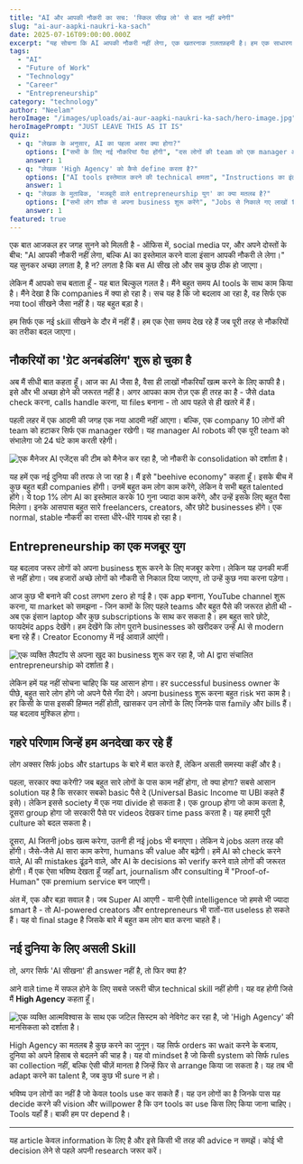 ```yaml
---
title: "AI और आपकी नौकरी का सच: 'स्किल सीख लो' से बात नहीं बनेगी"
slug: "ai-aur-aapki-naukri-ka-sach"
date: 2025-07-16T09:00:00.000Z
excerpt: "यह सोचना कि AI आपकी नौकरी नहीं लेगा, एक खतरनाक ग़लतफ़हमी है। हम एक साधारण स्किल अपग्रेड के दौर में नहीं, बल्कि व्हाइट-कॉलर अर्थव्यवस्था के एक बुनियादी पुनर्गठन की शुरुआत में हैं।"
tags:
  - "AI"
  - "Future of Work"
  - "Technology"
  - "Career"
  - "Entrepreneurship"
category: "technology"
author: "Neelam"
heroImage: "/images/uploads/ai-aur-aapki-naukri-ka-sach/hero-image.jpg"
heroImagePrompt: "JUST LEAVE THIS AS IT IS"
quiz:
  - q: "लेखक के अनुसार, AI का पहला असर क्या होगा?"
    options: ["सभी के लिए नई नौकरियां पैदा होंगी", "दस लोगों की team को एक manager और AI से replace कर दिया जाएगा", "AI का कोई खास असर नहीं होगा"]
    answer: 1
  - q: "लेखक 'High Agency' को कैसे define करता है?"
    options: ["AI tools इस्तेमाल करने की technical क्षमता", "Instructions का इंतज़ार करने के बजाय, खुद एक्शन लेने की अंदरूनी इच्छाशक्ति", "एक बड़ी कंपनी में काम करना"]
    answer: 1
  - q: "लेखक के मुताबिक, 'मजबूरी वाले entrepreneurship युग' का क्या मतलब है?"
    options: ["सभी लोग शौक से अपना business शुरू करेंगे", "Jobs से निकाले गए लाखों talented लोगों को मजबूरन कुछ नया शुरू करना होगा", "सरकार सभी को business करने के लिए पैसे देगी"]
    answer: 1
featured: true
---
```

एक बात आजकल हर जगह सुनने को मिलती है - ऑफिस में, social media पर, और अपने दोस्तों के बीच: "AI आपकी नौकरी नहीं लेगा, बल्कि AI का इस्तेमाल करने वाला इंसान आपकी नौकरी ले लेगा।" यह सुनकर अच्छा लगता है, है न? लगता है कि बस AI सीख लो और सब कुछ ठीक हो जाएगा।

लेकिन मैं आपको सच बताता हूँ - यह बात बिल्कुल गलत है। मैंने बहुत समय AI tools के साथ काम किया है। मैंने देखा है कि companies में क्या हो रहा है। सच यह है कि जो बदलाव आ रहा है, वह सिर्फ एक नया tool सीखने जैसा नहीं है। यह बहुत बड़ा है।

हम सिर्फ एक नई skill सीखने के दौर में नहीं हैं। हम एक ऐसा समय देख रहे हैं जब पूरी तरह से नौकरियों का तरीका बदल जाएगा।

## नौकरियों का 'ग्रेट अनबंडलिंग' शुरू हो चुका है

अब मैं सीधी बात कहता हूँ। आज का AI जैसा है, वैसा ही लाखों नौकरियाँ खत्म करने के लिए काफी है। इसे और भी अच्छा होने की जरूरत नहीं है। अगर आपका काम रोज़ एक ही तरह का है - जैसे data check करना, calls handle करना, या files बनाना - तो आप पहले से ही खतरे में हैं।

पहली लहर में एक आदमी की जगह एक नया आदमी नहीं आएगा। बल्कि, एक company 10 लोगों की team को हटाकर सिर्फ एक manager रखेगी। यह manager AI robots की एक पूरी team को संभालेगा जो 24 घंटे काम करती रहेगी।

![एक मैनेजर AI एजेंट्स की टीम को मैनेज कर रहा है, जो नौकरी के consolidation को दर्शाता है।](/images/uploads/ai-aur-aapki-naukri-ka-sach/ai-job-consolidation.png)

यह हमें एक नई दुनिया की तरफ ले जा रहा है। मैं इसे "beehive economy" कहता हूँ। इसके बीच में कुछ बहुत बड़ी companies होंगी। उनमें बहुत कम लोग काम करेंगे, लेकिन वे सभी बहुत talented होंगे। ये top 1% लोग AI का इस्तेमाल करके 10 गुना ज्यादा काम करेंगे, और उन्हें इसके लिए बहुत पैसा मिलेगा। इनके आसपास बहुत सारे freelancers, creators, और छोटे businesses होंगे। एक normal, stable नौकरी का रास्ता धीरे-धीरे गायब हो रहा है।

## Entrepreneurship का एक मजबूर युग

यह बदलाव जरूर लोगों को अपना business शुरू करने के लिए मजबूर करेगा। लेकिन यह उनकी मर्जी से नहीं होगा। जब हजारों अच्छे लोगों को नौकरी से निकाल दिया जाएगा, तो उन्हें कुछ नया करना पड़ेगा।

आज कुछ भी बनाने की cost लगभग zero हो गई है। एक app बनाना, YouTube channel शुरू करना, या market को समझना - जिन कामों के लिए पहले teams और बहुत पैसे की जरूरत होती थी - अब एक इंसान laptop और कुछ subscriptions के साथ कर सकता है। हम बहुत सारे छोटे, फायदेमंद apps देखेंगे। हम देखेंगे कि लोग पुराने businesses को खरीदकर उन्हें AI से modern बना रहे हैं। Creator Economy में नई आवाज़ें आएंगी।

![एक व्यक्ति लैपटॉप से अपना खुद का business शुरू कर रहा है, जो AI द्वारा संचालित entrepreneurship को दर्शाता है।](/images/uploads/ai-aur-aapki-naukri-ka-sach/ai-driven-entrepreneurship.png)

लेकिन हमें यह नहीं सोचना चाहिए कि यह आसान होगा। हर successful business owner के पीछे, बहुत सारे लोग होंगे जो अपने पैसे गँवा देंगे। अपना business शुरू करना बहुत risk भरा काम है। हर किसी के पास इसकी हिम्मत नहीं होती, खासकर उन लोगों के लिए जिनके पास family और bills हैं। यह बदलाव मुश्किल होगा।

## गहरे परिणाम जिन्हें हम अनदेखा कर रहे हैं

लोग अक्सर सिर्फ jobs और startups के बारे में बात करते हैं, लेकिन असली समस्या कहीं और है।

पहला, सरकार क्या करेगी? जब बहुत सारे लोगों के पास काम नहीं होगा, तो क्या होगा? सबसे आसान solution यह है कि सरकार सबको basic पैसे दे (Universal Basic Income या UBI कहते हैं इसे)। लेकिन इससे society में एक नया divide हो सकता है। एक group होगा जो काम करता है, दूसरा group होगा जो सरकारी पैसे पर videos देखकर time pass करता है। यह हमारी पूरी culture को बदल सकता है।

दूसरा, AI जितनी jobs खत्म करेगा, उतनी ही नई jobs भी बनाएगा। लेकिन ये jobs अलग तरह की होंगी। जैसे-जैसे AI सारा काम करेगा, humans की value और बढ़ेगी। हमें AI को check करने वाले, AI की mistakes ढूंढने वाले, और AI के decisions को verify करने वाले लोगों की जरूरत होगी। मैं एक ऐसा भविष्य देखता हूँ जहाँ art, journalism और consulting में "Proof-of-Human" एक premium service बन जाएगी।

अंत में, एक और बड़ा सवाल है। जब Super AI आएगी - यानी ऐसी intelligence जो हमसे भी ज्यादा smart है - तो AI-powered creators और entrepreneurs भी रातों-रात useless हो सकते हैं। यह वो final stage है जिसके बारे में बहुत कम लोग बात करना चाहते हैं।

## नई दुनिया के लिए असली Skill

तो, अगर सिर्फ 'AI सीखना' ही answer नहीं है, तो फिर क्या है?

आने वाले time में सफल होने के लिए सबसे जरूरी चीज़ technical skill नहीं होगी। यह वह होगी जिसे मैं **High Agency** कहता हूँ।

![एक व्यक्ति आत्मविश्वास के साथ एक जटिल सिस्टम को नेविगेट कर रहा है, जो 'High Agency' की मानसिकता को दर्शाता है।](/images/uploads/ai-aur-aapki-naukri-ka-sach/high-agency-mindset.png)

High Agency का मतलब है कुछ करने का जुनून। यह सिर्फ orders का wait करने के बजाय, दुनिया को अपने हिसाब से बदलने की चाह है। यह वो mindset है जो किसी system को सिर्फ rules का collection नहीं, बल्कि ऐसी चीज़ें मानता है जिन्हें फिर से arrange किया जा सकता है। यह तब भी adapt करने का talent है, जब कुछ भी sure न हो।

भविष्य उन लोगों का नहीं है जो केवल tools use कर सकते हैं। यह उन लोगों का है जिनके पास यह decide करने की vision और willpower है कि उन tools का use किस लिए किया जाना चाहिए। Tools यहाँ हैं। बाकी हम पर depend है।

---
यह article केवल information के लिए है और इसे किसी भी तरह की advice न समझें। कोई भी decision लेने से पहले अपनी research जरूर करें।
